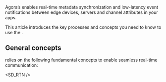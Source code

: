 
Agora’s <Vpd k="SDK" /> enables real-time metadata synchronization and low-latency event notifications between edge devices, servers and channel attributes in your apps. 

This article introduces the key processes and concepts you need to know to use the <Vpd k="SDK" />.

## General concepts
<Vg k="COMPANY" />  relies on the following fundamental concepts to enable seamless real-time communication:

<SD_RTN />
<AppId />
<AppCertificate />
<Token />
<Channel />
<UserId />
<Console />
